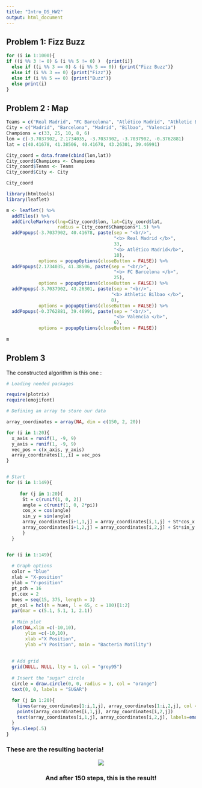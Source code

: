 ```yaml
---
title: "Intro_DS_HW2"
output: html_document
---
```


## Problem 1: Fizz Buzz

```r
for (i in 1:1000){
if ((i %% 3 != 0) & (i %% 5 != 0) )  {print(i)}
  else if ((i %% 3 == 0) & (i %% 5 == 0)) {print("Fizz Buzz")}
  else if (i %% 3 == 0) {print("Fizz")}
  else if (i %% 5 == 0) {print("Buzz")}
  else print(i)
}
```

## Problem 2 : Map 

``` r
Teams = c("Real Madrid", "FC Barcelona", "Atlético Madrid", "Athletic Bilbao", "Valencia")   
City = c("Madrid", "Barcelona", "Madrid", "Bilbao", "Valencia")
Champions = c(33, 25, 10, 8, 6)
lon = c(-3.7037902, 2.1734035, -3.7037902, -3.7037902, -0.3762881)
lat = c(40.41678, 41.38506, 40.41678, 43.26301, 39.46991)

City_coord = data.frame(cbind(lon,lat))
City_coord$Champions <- Champions
City_coord$Teams <- Teams
City_coord$City <- City

City_coord

library(htmltools)
library(leaflet)

m <- leaflet() %>%
  addTiles() %>%
  addCircleMarkers(lng=City_coord$lon, lat=City_coord$lat,
                   radius = City_coord$Champions*1.5) %>%
  addPopups(-3.7037902, 40.41678, paste(sep = "<br/>",
                                        "<b> Real Madrid </b>",
                                        33,
                                        "<b> Atlético Madrid</b>",
                                        10),
            options = popupOptions(closeButton = FALSE)) %>% 
  addPopups(2.1734035, 41.38506, paste(sep = "<br/>",
                                        "<b> FC Barcelona </b>",
                                        25),
            options = popupOptions(closeButton = FALSE)) %>%
  addPopups(-3.7037902, 43.26301, paste(sep = "<br/>",
                                       "<b> Athletic Bilbao </b>",
                                       8),
            options = popupOptions(closeButton = FALSE)) %>% 
  addPopups(-0.3762881, 39.46991, paste(sep = "<br/>",
                                        "<b> Valencia </b>",
                                        6),
            options = popupOptions(closeButton = FALSE))
  
m
```

## Problem 3

The constructed algorithm is this one :


```r
# Loading needed packages

require(plotrix)
require(emojifont)

# Defining an array to store our data

array_coordinates = array(NA, dim = c(150, 2, 20))

for (i in 1:20){
  x_axis = runif(1, -9, 9)
  y_axis = runif(1, -9, 9)
  vec_pos = c(x_axis, y_axis)
  array_coordinates[1,,i] = vec_pos
}


# Start
for (i in 1:149){
  
     for (j in 1:20){
      St = c(runif(1, 0, 2))
      angle = c(runif(1, 0, 2*pi))
      cos_x = cos(angle)
      sin_y = sin(angle)
      array_coordinates[i+1,1,j] = array_coordinates[i,1,j] + St*cos_x
      array_coordinates[i+1,2,j] = array_coordinates[i,2,j] + St*sin_y
      }
  }


for (i in 1:149){
  
  # Graph options
  color = "blue"
  xlab = "X-position"
  ylab = "Y-position"
  pt_pch = 16
  pt.cex = 2
  hues = seq(15, 375, length = 3)
  pt_col = hcl(h = hues, l = 65, c = 100)[1:2]
  par(mar = c(5.1, 5.1, 1, 2.1))
  
  # Main plot
  plot(NA,xlim =c(-10,10), 
       ylim =c(-10,10), 
       xlab ="X Position", 
       ylab ="Y Position", main = "Bacteria Motility")
  
  
  # Add grid
  grid(NULL, NULL, lty = 1, col = "grey95")
  
  # Insert the "sugar" circle
  circle = draw.circle(0, 0, radius = 3, col = "orange")
  text(0, 0, labels = "SUGAR")
  
  for (j in 1:20){
    lines(array_coordinates[1:i,1,j], array_coordinates[1:i,2,j], col = j)
    points(array_coordinates[i,1,j], array_coordinates[i,2,j])
    text(array_coordinates[i,1,j], array_coordinates[i,2,j], labels=emoji('alien'), family='EmojiOne')
  }
  Sys.sleep(.5)
}
```




### These are the resulting bacteria!
<center>
![](C:\Users\Angel\Documents\GitHub\Intro_DS_HW2\Bacteria.gif)

### And after 150 steps, this is the result!


